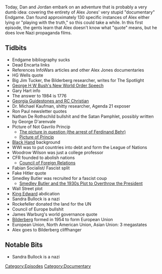 {{DEFAULTSORT:
    #_EPISODE_0130A:Endgame, Part 1
}}{{Episode
    | title           = Endgame, Part 1
    | caption         = [https://knowledgefight.libsyn.com/knowledge-fight-endgame-part-1 Listen to this episode on Libsyn]
    | episodeNumber   = 130A
    | length          = 02:00:02
    | airDate         = February 19, 2018
    | episodeType     = [[:Category:Documentary|Documentary]]
    | appearance      = [[Big Jim Tucker]], [[George H W Bush]], [[Gary Hart]], [[Dr Michael Kaufman]], [[Ron Paul]], [[Nathan De Rothschild]], [[Woodrow Wilson]], [[Smedley Butler]], [[James Warburg]]
    | previousEpisode = [[129: David Rothschild Interview]]
    | nextEpisode     = [[130B: Endgame, Part 2]]
}}

{{Stub}}

Today, Dan and Jordan embark on an adventure that is probably a very dumb idea: covering the entirety of Alex Jones' very stupid "documentary" Endgame. Dan found approximately 130 specific instances of Alex either lying or "playing with the truth," so this could take a while. In this first episode, the gents learn that Alex doesn't know what "quote" means, but he does love Nazi propaganda films.

==Tidbits==

*Endgame bibliography sucks
*Dead Encarta links
*References InfoWars articles and other Alex Jones documentaries
*HG Wells quote
*Big Jim Tucker, the Bilderberg researcher, writes for The Spotlight
*[https://www.washingtonpost.com/archive/politics/1990/09/12/bush-out-of-these-troubled-times-a-new-world-order/b93b5cf1-e389-4e6a-84b0-85f71bf4c946/ George H W Bush's New World Order Speech]
*Gary Hart info
*The answer to 1984 is 1776
*[https://www.atlasobscura.com/places/georgia-guidestones Georgia Guidestones and RC Christian]
*Dr. Michael Kaufman, shitty researcher, Agenda 21 exposer
*Ron Paul newsletter quotes
*Nathan De Rothschild bullshit and the Satan Pamphlet, possibly written by George D'arenvale
*Picture of Not Gavrilo Princip
**[https://en.wikipedia.org/wiki/Arrest_of_a_suspect_in_Sarajevo#/media/File:Arrest_of_a_suspect_in_Sarajevo.jpg The picture in question (the arrest of Ferdinand Behr)]
**[https://en.wikipedia.org/wiki/Gavrilo_Princip#/media/File:Gavrilo_Princip,_cell,_headshot,_bw.jpg Picture of Princip]
*[https://www.britannica.com/topic/Black-Hand-secret-Serbian-society Black Hand] background
*WWI was to put countries into debt and form the League of Nations
*Woodrow Wilson was just a college professor
*CFR founded to abolish nations
**[https://www.cfr.org/ Council of Foreign Relations]
*Fabian Socialist/ Fascist split
*Fake Hitler quote
*Smedley Butler was recruited for a fascist coup
**[https://www.arcadiapublishing.com/Navigation/Community/Arcadia-and-THP-Blog/September-2018/Smedley-Butler-and-the-1930s-Plot-to-Overthrow-the Smedley Butler and the 1930s Plot to Overthrow the President]
*Wall Street plot
*[https://www.royal.uk/edward-viii King Edward] abdication
*Sandra Bullock is a nazi
*Rockefeller donated the land for the UN
*Council of Europe bullshit
*James Warburg's world governance quote
*[https://bilderbergmeetings.org/ Bilderberg] formed in 1954 to form European Union
*European Union, North American Union, Asian Union: 3 megastates
*Alex goes to Bilderberg cliffhanger

==Notable Bits==

*Sandra Bullock is a nazi

[[Category:Episodes]]
[[Category:Documentary]]
